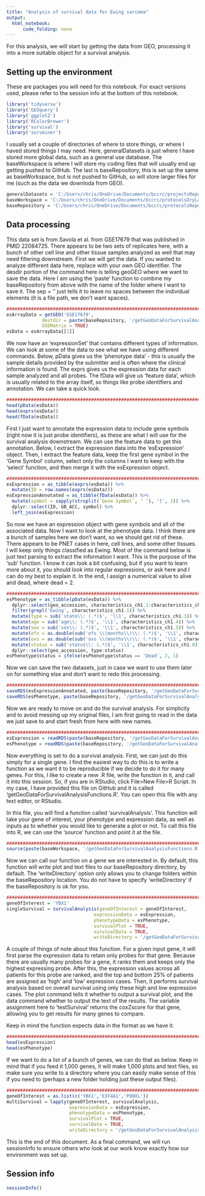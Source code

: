 ```yaml
---
title: "Analysis of survival data for Ewing sarcoma"
output:
  html_notebook:
      code_folding: none
---
```


For this analysis, we will start by getting the data from GEO, processing it into a more suitable object for a survival analysis.

## Setting up the environment

These are packages you will need for this notebook. For exact versions used, please refer to the session info at the bottom of this notebook.

```r
library('tidyverse')
library('GEOquery')
library('ggplot2')
library('RColorBrewer')
library('survival')
library('survminer')
```

I usually set a couple of directories of where to store things, or where I haved stored things I may need. Here, generalDatasets is just where I have stored more global data, such as a general use database. The baseWorkspace is where I will store my coding files that will usually end up getting pushed to GitHub. The last is baseRepository, this is set up the same as baseWorkspace, but is not pushed to GitHub, so will store larger files for me (such as the data we downloda from GEO).

```r
generalDatasets = 'C:/Users/chris/OneDrive/Documents/bccrc/projectsRepository/generalDatasets'
baseWorkspace = 'C:/Users/chris/OneDrive/Documents/bccrc/protocolsDryLab/relatedToPublishedData'
baseRepository = 'C:/Users/chris/OneDrive/Documents/bccrc/protocolsRepository'
```

## Data processing

This data set is from Savola et al. from GSE17679 that was published in PMID 22084725. There appears to be two sets of replicates here, with a bunch of other cell line and other tissue samples analyzed as well that may need filtering downstream. First we will get the data. If you wanted to analyze different data here, replace with your own GEO identifier. The desdir portion of the command here is telling geoGEO where we want to save the data. Here I am using the 'paste' function to combine my baseRepository from above with the name of the folder where I want to save it. The sep = '' just tells it to leave no spaces between the individual elements (it is a file path, we don't want spaces).

```r
##########################################################################################
esArrayData = getGEO('GSE17679',
             destdir = paste(baseRepository, '/getGeoDataForSurvivalAnalysis/', sep = ''),
             GSEMatrix = TRUE)
esData = esArrayData[[1]]
```

We now have an 'expressionSet' that contains different types of information. We can look at some of the data to see what we have using different commands. Below, pData gives us the 'phenotype data' - this is usually the sample details provided by the submitter and is often where the clinical information is found. The exprs gives us the expression data for each sample analyzed and all probes. The fData will give us 'feature data', which is usually related to the array itself, so things like probe identifiers and annotation. We can take a quick look.

```r
##################################################################################
head(pData(esData))
head(exprs(esData))
head(fData(esData))
```

First I just want to annotate the expression data to include gene symbols (right now it is just probe identifiers), as these are what I will use for the survival analysis downstream. We can use the feature data to get this annotation. Below, I extract the expression data into the 'esExpression' object. Then, I extract the feature data, keep the first gene symbol in the 'Gene Symbol' column, select only the columns I want to keep with the 'select' function, and then merge it with the esExpression object.

```r
##################################################################################
esExpression = as_tibble(exprs(esData)) %>%
  mutate(ID = row.names(exprs(esData)))
esExpressionAnnotated = as_tibble(fData(esData)) %>%
  mutate(symbol = sapply(strsplit(`Gene Symbol`, ' '), '[', 1)) %>%
  dplyr::select(ID, GB_ACC, symbol) %>%
  left_join(esExpression)
```

So now we have an expression object with gene symbols and all of the associated data. Now I want to look at the phenotype data. I think there are a bunch of samples here we don't want, so we should get rid of these. There appears to be PNET cases in here, cell lines, and some other tissues. I will keep only things classified as Ewing. Most of the command below is just text parsing to extract the information I want. This is the purpose of the 'sub' function. I know it can look a bit confusing, but if you want to learn more about it, you should look into regular expressions, or ask here and I can do my best to explain it. In the end, I assign a numerical value to alive and dead, where dead = 2.

```r
##################################################################################
esPhenotype = as_tibble(pData(esData)) %>%
  dplyr::select(geo_accession, characteristics_ch1.1:characteristics_ch1.8) %>%
  filter(grepl('Ewing', characteristics_ch1.1)) %>%
  mutate(type = sub('state\\: (.*)$', '\\1', characteristics_ch1.3)) %>%
  mutate(age = sub('age\\: (.*)$', '\\1', characteristics_ch1.4)) %>%
  mutate(sex = sub('sex\\: (.*)$', '\\1', characteristics_ch1.5)) %>%
  mutate(efs = as.double(sub('efs \\(months\\)\\: (.*)$', '\\1', characteristics_ch1.6))) %>%
  mutate(ovs = as.double(sub('ovs \\(months\\)\\: (.*)$', '\\1', characteristics_ch1.7))) %>%
  mutate(status = sub('status\\: (.*)$', '\\1', characteristics_ch1.8)) %>%
  dplyr::select(geo_accession, type:status)
esPhenotype$status = ifelse(esPhenotype$status == 'Dead', 2, 1)
```

Now we can save the two datasets, just in case we want to use them later on for something else and don't want to redo this processing.

```r
##################################################################################
saveRDS(esExpressionAnnotated, paste(baseRepository, '/getGeoDataForSurvivalAnalysis/dataset_savolaExpression.rds', sep = ''))
saveRDS(esPhenotype, paste(baseRepository, '/getGeoDataForSurvivalAnalysis/dataset_savolaPhenotype.rds', sep = ''))
```

Now we are ready to move on and do the survival analysis. For simplicity and to avoid messing up my original files, I am first going to read in the data we just save to and start fresh from here with new names.

```r
##########################################################################################
esExpression = readRDS(paste(baseRepository, '/getGeoDataForSurvivalAnalysis/dataset_savolaExpression.rds', sep = ''))
esPhenotype = readRDS(paste(baseRepository, '/getGeoDataForSurvivalAnalysis/dataset_savolaPhenotype.rds', sep = ''))
```

Now everything is set to do a survival analysis. First, we can just do this simply for a single gene. I find the easiest way to do this is to write a function as we want it to be reproducible if we decide to do it for many genes. For this, I like to create a new .R file, write the function in it, and call it into this session. So, if you are in RStudio, click File>New File>R Script. In my case, I have provided this file on GitHub and it is called 'getGeoDataForSurvivalAnalysisFunctions.R'. You can open this file with any text editor, or RStudio. 

In this file, you will find a function called 'survivalAnalysis'. This function will take your gene of interest, your phenotype and expression data, as well as inputs as to whether you would like to generate a plot or not. To call this file into R, we can use the 'source' function and point it at the file.

```r
##########################################################################################
source(paste(baseWorkspace, '/getGeoDataForSurvivalAnalysisFunctions.R', sep = ''))
```

Now we can call our function on a gene we are interested in. By default, this function will write plot and text files to our baseRepository directory, by default. The 'writeDirectory' option only allows you to change folders within the baseRepository location. You do not have to specify 'writeDirectory' if the baseRepository is ok for you.

```r
##########################################################################################
geneOfInterest = 'YBX1'
singleSurvival = survivalAnalysis(geneOfInterest = geneOfInterest,
                                expressionData = esExpression, 
                                phenotypeData = esPhenotype, 
                                survivalPlot = TRUE, 
                                survivalData = TRUE,
                                writeDirectory = '/getGeoDataForSurvivalAnalysis')
```

A couple of things of note about this function. For a given input gene, it will first parse the expression data to retain only probes for that gene. Because there are usually many probes for a gene, it ranks them and keeps only the highest expressing probe. After this, the expression values across all patients for this probe are ranked, and the top and bottom 25% of patients are assigned as 'high' and 'low' expression cases. Then, it performs survival analysis based on overall survival using only these high and low expression cases. The plot command tells it whether to output a survival plot, and the data command whether to output the text of the results. The variable assignment here to 'testSurvival' returns the coxZscore for that gene, allowing you to get results for many genes to compare. 

Keep in mind the function expects data in the format as we have it.

```r
##########################################################################################
head(esExpression)
head(esPhenotype)
```


If we want to do a list of a bunch of genes, we can do that as below. Keep in mind that if you feed it 1,000 genes, it will make 1,000 plots and text files, so make sure you write to a directory where you can easily make sense of this if you need to (perhaps a new folder holding just these output files).

```r
##########################################################################################
geneOfInterest = as.list(c('YBX1','EIF4A1','PODXL'))
multiSurvival = lapply(geneOfInterest, survivalAnalysis, 
                       expressionData = esExpression, 
                       phenotypeData = esPhenotype, 
                       survivalPlot = TRUE, 
                       survivalData = TRUE, 
                       writeDirectory = '/getGeoDataForSurvivalAnalysis')
```

This is the end of this document. As a final command, we will run sessionInfo to ensure others who look at our work know exactly how our environment was set up.

## Session info

```r
sessionInfo()
```

